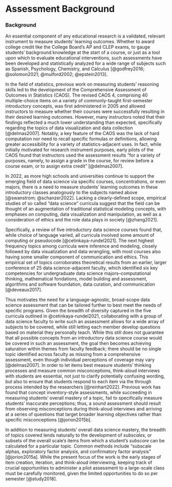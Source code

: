 # Assessment Background {.unnumbered}

### Background {.unnumbered}

An essential component of any educational research is a validated, relevant instrument to measure students' learning outcomes. Whether to award college credit like the College Board's AP and CLEP exams, to gauge students' background knowledge at the start of a course, or just as a tool upon which to evaluate educational interventions, such assessments have been developed and statistically analyzed for a wide range of subjects such as Spanish, Psychology, Chemistry, and Calculus [@godfrey2016; @solomon2021; @mulford2002; @epstein2013].

In the field of statistics, previous work on measuring students' reasoning skills led to the development of the Comprehensive Assessment of Outcomes in Statistics (CAOS). The revised CAOS 4, comprising 40 multiple-choice items on a variety of commonly-taught first-semester introductory concepts, was first administered in 2005 and allowed instructors to measure whether their courses were successfully resulting in their desired learning outcomes. However, many instructors noted that their findings reflected a much lower understanding than expected, specifically regarding the topics of data visualization and data collection [@delmas2007]. Notably, a key feature of the CAOS was the lack of hard computation nor need to recall specific formulas or definitions, allowing greater accessibility for a variety of statistics-adjacent uses. In fact, while initially motivated for research instrument purposes, early pilots of the CAOS found that instructors used the assessment results "for a variety of purposes, namely, to assign a grade in the course, for review before a course exam, or to assign extra credit" [@delmas2007].

In 2022, as more high schools and universities continue to support the emerging field of data science via specific courses, concentrations, or even majors, there is a need to measure students' learning outcomes in these introductory classes analogously to the subjects named above [@swanstrom; @schanzer2022]. Lacking a clearly-defined scope, empirical studies of so called "data science" curricula suggest that the field can be thought of an augmentation of traditional statistical modeling concepts, with emphases on computing, data visualization and manipulation, as well as a consideration of ethics and the role data plays in society [@zhang2021].

Specifically, a review of five introductory data science courses found that, while choice of language varied, all curricula involved some amount of computing or pseudocode [@cetinkaya-rundel2021]. The next highest frequency topics among curricula were inference and modeling, closely followed by data visualization and data wrangling, with most courses also having some smaller component of communication and ethics. This empirical set of topics corroborates theoretical results from an earlier, larger conference of 25 data science-adjacent faculty, which identified six key competencies for undergraduate data science majors--computational thinking, mathematical fondations, model building and assessment, algorithms and software foundation, data curation, and communication [@deveaux2017].

Thus motivates the need for a language-agnostic, broad-scope data science assessment that can be tailored further to best meet the needs of specific programs. Given the breadth of diversity captured in the five curricula outlined in @cetinkaya-rundel2021, collaborating with a group of data science faculty to write such an assessment allows for a wide array of subjects to be covered, while still letting each member develop questions based on material they personally teach. While this still does not guarantee that all possible concepts from an introductory data science course would be covered in such an assessment, the goal then becomes achieving saturation within themes from faculty feedback; there should be no single topic identified across faculty as missing from a comprehensive assessment, even though individual perceptions of coverage may vary [@delmas2007]. In order to let items best measure students' thinking processes and measure common misconceptions, think-aloud interviews with students are essential, not just to clarify potentially confusing wording, but also to ensure that students respond to each item via the through process intended by the researchers [@reinhart2022]. Previous work has found that concept inventory-style assessments, while succeeding in measuring students' overall mastery of a topic, fail to specifically measure students' inaccurate perceptions; thus, a sound assessment should result from observing misconceptions during think-aloud interviews and arriving at a series of questions that target broader learning objectives rather than specific misconceptions [@jorion2015b].

In addition to measuring students' overall data science mastery, the breadth of topics covered lends naturally to the development of *subscales*, or subsets of the overall scale's items from which a student's *subscore* can be calculated for a particular topic. Common methods include "subscale alphas, exploratory factor analysis, and confirmatory factor analysis" [@jorion2015a]. While the present focus of the work is the early stages of item creation, iteration, and think-aloud interviewing, keeping track of crucial opportunities to administer a pilot assessment to a large-scale class must be carefully monitored, given the limited opportunities to do so per semester [@study2018].
